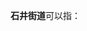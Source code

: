'''石井街道'''可以指：
{{PRC admin/disambig|22/02/11/003/000|44/01/11/014/000|44/03/10/004/000}}
{{disambig|cat=四字乡级行政区划消歧义}}